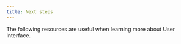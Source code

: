 ```yaml
---
title: Next steps
---
```



The following resources are useful when learning more about User Interface.

<BoxLink
  title="UI programming"
  Icon={Brush01Icon}
  description="Learn more about background image, using SVG, styling buttons, and so on."
  href="/ui-programming/image-background"
/>

<BoxLink
  title="UI component libraries"
  Icon={Brush01Icon}
  description="Learn about different UI libraries available in Expo and React Native ecosystem."
  href="/ui-programming/user-interface-libraries"
/>
